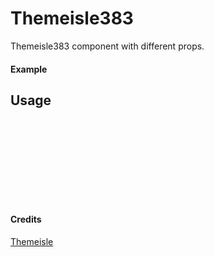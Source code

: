 
<Meta of={Themeisle383} title="Themeisle/Themeisle383" />

# Themeisle383

Themeisle383 component with different props.

#### Example

<Canvas of={Themeisle383.Primary} />

## Usage

```ts
import { Themeisle383 } from "yadl-ui";

const Example = () => {
  return (
      <Themeisle383 />
  );
};

export default Example;
```

#### Credits
[Themeisle](https://themeisle.com/illustrations/)
